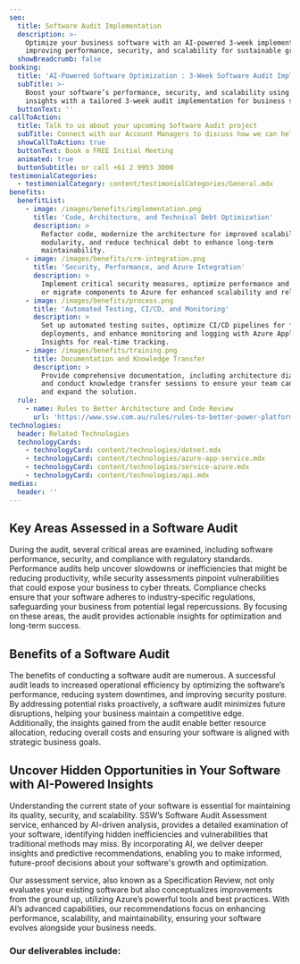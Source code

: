 ```yaml
---
seo:
  title: Software Audit Implementation
  description: >-
    Optimize your business software with an AI-powered 3-week implementation,
    improving performance, security, and scalability for sustainable growth.
  showBreadcrumb: false
booking:
  title: 'AI-Powered Software Optimization : 3-Week Software Audit Implementation'
  subTitle: >-
    Boost your software’s performance, security, and scalability using AI-Driven
    insights with a tailored 3-week audit implementation for business success.
  buttonText: ''
callToAction:
  title: Talk to us about your upcoming Software Audit project
  subTitle: Connect with our Account Managers to discuss how we can help.
  showCallToAction: true
  buttonText: Book a FREE Initial Meeting
  animated: true
  buttonSubtitle: or call +61 2 9953 3000
testimonialCategories:
  - testimonialCategory: content/testimonialCategories/General.mdx
benefits:
  benefitList:
    - image: /images/benefits/implementation.png
      title: 'Code, Architecture, and Technical Debt Optimization'
      description: >
        Refactor code, modernize the architecture for improved scalability and
        modularity, and reduce technical debt to enhance long-term
        maintainability.
    - image: /images/benefits/crm-integration.png
      title: 'Security, Performance, and Azure Integration'
      description: >
        Implement critical security measures, optimize performance and integrate
        or migrate components to Azure for enhanced scalability and reliability.
    - image: /images/benefits/process.png
      title: 'Automated Testing, CI/CD, and Monitoring'
      description: >
        Set up automated testing suites, optimize CI/CD pipelines for faster
        deployments, and enhance monitoring and logging with Azure Application
        Insights for real-time tracking.
    - image: /images/benefits/training.png
      title: Documentation and Knowledge Transfer
      description: >
        Provide comprehensive documentation, including architecture diagrams,
        and conduct knowledge transfer sessions to ensure your team can maintain
        and expand the solution.
  rule:
    - name: Rules to Better Architecture and Code Review
      url: 'https://www.ssw.com.au/rules/rules-to-better-power-platform/'
technologies:
  header: Related Technologies
  technologyCards:
    - technologyCard: content/technologies/dotnet.mdx
    - technologyCard: content/technologies/azure-app-service.mdx
    - technologyCard: content/technologies/service-azure.mdx
    - technologyCard: content/technologies/api.mdx
medias:
  header: ''
---
```


## Key Areas Assessed in a Software Audit

During the audit, several critical areas are examined, including software performance, security, and compliance with regulatory standards. Performance audits help uncover slowdowns or inefficiencies that might be reducing productivity, while security assessments pinpoint vulnerabilities that could expose your business to cyber threats. Compliance checks ensure that your software adheres to industry-specific regulations, safeguarding your business from potential legal repercussions. By focusing on these areas, the audit provides actionable insights for optimization and long-term success.

## Benefits of a Software Audit

The benefits of conducting a software audit are numerous. A successful audit leads to increased operational efficiency by optimizing the software’s performance, reducing system downtimes, and improving security posture. By addressing potential risks proactively, a software audit minimizes future disruptions, helping your business maintain a competitive edge. Additionally, the insights gained from the audit enable better resource allocation, reducing overall costs and ensuring your software is aligned with strategic business goals.

## Uncover Hidden Opportunities in Your Software with AI-Powered Insights

Understanding the current state of your software is essential for maintaining its quality, security, and scalability. SSW’s Software Audit Assessment service, enhanced by AI-driven analysis, provides a detailed examination of your software, identifying hidden inefficiencies and vulnerabilities that traditional methods may miss. By incorporating AI, we deliver deeper insights and predictive recommendations, enabling you to make informed, future-proof decisions about your software's growth and optimization.

Our assessment service, also known as a Specification Review, not only evaluates your existing software but also conceptualizes improvements from the ground up, utilizing Azure’s powerful tools and best practices. With AI’s advanced capabilities, our recommendations focus on enhancing performance, scalability, and maintainability, ensuring your software evolves alongside your business needs.

<VideoEmbed url="https://www.youtube.com/watch?v=-p1XoBWolLQ" caption="The Benefits of Microsoft Azure | William Liebenberg" duration="2 mins" removeMargin={false} />

### Our deliverables include:
